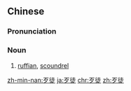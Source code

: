 ==Chinese==
{{zh-forms}}

===Pronunciation===
{{zh-pron
|m=dǎitú
|c=daai2 tou4
|mn=xm,qz,zz,twv:tái-tô͘/tw:pháiⁿ-tô͘
|cat=n
}}

===Noun===
{{zh-noun}}

# [[ruffian]], [[scoundrel]]

[[zh-min-nan:歹徒]]
[[ja:歹徒]]
[[chr:歹徒]]
[[zh:歹徒]]